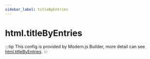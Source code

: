 ```yaml
---
sidebar_label: titleByEntries
---
```


# html.titleByEntries

:::tip
This config is provided by Modern.js Builder, more detail can see [html.titleByEntries](https://modernjs.dev/builder/en/api/config-html.html#htmltitlebyentries).
:::


<Main />
